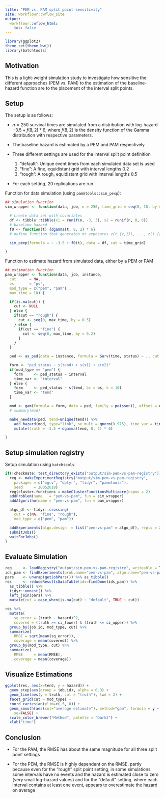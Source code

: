 ```yaml
---
title: "PEM vs. PAM split point sensitivity"
site: workflowr::wflow_site
output:
  workflowr::wflow_html:
    toc: false
---
```


```r
library(ggplot2)
theme_set(theme_bw())
library(batchtools)
```

## Motivation

This is a light-weight simulation study to investigate how sensitive the different
approaches (PEM vs. PAM) to the estimation of the baseline-hazard function are
to the placement of the interval split points.


## Setup

The setup is as follows:

- $n=250$ survival times are simulated from a distribution with log-hazard
$-3.5 + f(8,2)*6$, where $f(8,2)$ is the density function of the Gamma distribution
with respective parameters.

- The baseline hazard is estimated by a PEM and  PAM respectively

- Three different settings are used for the interval split point definition

  1. "default": Unique event times from each simulated data set is used
  2. "fine": A fine, equidistant grid with interval lengths $0.2$
  3. "rough": A rough, equidistant grid with interval lengths $0.5$

- For each setting, 20 replications are run

Function for data simulation (using `pammtools::sim_pexp`):

```r
## simulation function
sim_wrapper <- function(data, job, n = 250, time_grid = seq(0, 10, by = 0.05)) {

  # create data set with covariates
  df <- tibble::tibble(x1 = runif(n, -3, 3), x2 = runif(n, 0, 6))
  # baseline hazard
  f0 <- function(t) {dgamma(t, 8, 2) * 6}
  # define function that generates nz exposures z(t_{z,1}), ..., z(t_{z,Q})

  sim_pexp(formula = ~ -3.5 + f0(t), data = df, cut = time_grid)

}
```

Function to estimate hazard from simulated data, either by a PEM or PAM

```r
## estimation function
pam_wrapper <- function(data, job, instance,
  cut      = NA,
  bs       = "ps",
  mod_type = c("pem", "pam") ,
  max_time = 10) {

  if(is.na(cut)) {
    cut <- NULL
  } else {
    if(cut == "rough") {
      cut <- seq(0, max_time, by = 0.5)
    } else {
      if(cut == "fine") {
        cut <- seq(0, max_time, by = 0.2)
      }
    }
  }

  ped <- as_ped(data = instance, formula = Surv(time, status) ~ ., cut = cut, id="id")

  form <- "ped_status ~ s(tend) + s(x1) + s(x2)"
  if(mod_type == "pem") {
    form     <- ped_status ~ interval
    time_var <- "interval"
  } else {
    form     <- ped_status ~ s(tend, bs = bs, k = 10)
    time_var <- "tend"
  }

  mod <- gam(formula = form, data = ped, family = poisson(), offset = offset, method = "REML")
  # summary(mod)

  make_newdata(ped, tend=unique(tend)) %>%
    add_hazard(mod, type="link", se_mult = qnorm(0.975), time_var = time_var) %>%
    mutate(truth = -3.5 + dgamma(tend, 8, 2) * 6)

}
```

## Setup simulation registry
Setup simulation using `batchtools`:

```r
if(!checkmate::test_directory_exists("output/sim-pem-vs-pam-registry")) {
  reg <- makeExperimentRegistry("output/sim-pem-vs-pam-registry",
    packages = c("mgcv", "dplyr", "tidyr", "pammtools"),
    seed     = 20052018)
  reg$cluster.functions = makeClusterFunctionsMulticore(ncpus = 2)
  addProblem(name   = "pem-vs-pam", fun = sim_wrapper)
  addAlgorithm(name = "pem-vs-pam", fun = pam_wrapper)

  algo_df <- tidyr::crossing(
    cut = c(NA, "fine", "rough"),
    mod_type = c("pem", "pam"))

  addExperiments(algo.design  = list("pem-vs-pam" = algo_df), repls = 20)
  submitJobs()
  waitForJobs()
}
```


## Evaluate Simulation

```r
reg     <- loadRegistry("output/sim-pem-vs-pam-registry", writeable = TRUE)
ids_pam <- findExperiments(prob.name="pem-vs-pam", algo.name="pem-vs-pam")
pars    <- unwrap(getJobPars()) %>% as_tibble()
res     <- reduceResultsDataTable(ids=findDone(ids_pam)) %>%
  as_tibble() %>%
  tidyr::unnest() %>%
  left_join(pars) %>%
  mutate(cut = case_when(is.na(cut) ~ "default", TRUE ~ cut))

res %>%
  mutate(
    sq_error = (truth - hazard)^2,
    covered = (truth >= ci_lower) & (truth <= ci_upper)) %>%
  group_by(job.id, mod_type, cut) %>%
  summarize(
    RMSE = sqrt(mean(sq_error)),
    coverage = mean(covered)) %>%
  group_by(mod_type, cut) %>%
  summarize(
    RMSE     = mean(RMSE),
    coverage = mean(coverage))


```

## Visualize Estimations
```r
ggplot(res, aes(x=tend, y = hazard)) +
  geom_step(aes(group = job.id), alpha = 0.3) +
  geom_line(aes(y = truth, col = "truth"), lwd = 2) +
  facet_grid(cut ~ mod_type) +
  coord_cartesian(ylim=c(-5, 0)) +
  geom_smooth(aes(col="average estimate"), method="gam", formula = y ~ s(x),
    se=FALSE) +
  scale_color_brewer("Method", palette = "Dark2") +
  xlab("time")
```


## Conclusion

- For the PAM, the RMSE has about the same magnitude for all three split point
settings

- For the PEM, the RMSE is highly dependent on the RMSE, partly because
even for the "rough" split point setting, in some simulations some intervals
have no events and the hazard is estimated close to zero (very small log-hazard values)
and for the "default" setting, where each interval contains at least one
event, appears to overestimate the hazard on average
